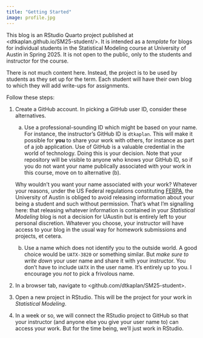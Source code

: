 ```yaml
---
title: "Getting Started"
image: profile.jpg
---
```


This blog is an RStudio Quarto project published at <dtkaplan.github.io/SM25-student/>. It is intended as a *template* for blogs for individual students in the Statistical Modeling course at University of Austin in Spring 2025. It is not open to the public, only to the students and instructor for the course.

There is not much content here. Instead, the project is to be used by students as they set up for the term. Each student will have their own blog to which they will add write-ups for assignments. 

Follow these steps:

1. Create a GitHub account. In picking a GitHub user ID, consider these alternatives.

    a. Use a professional-sounding ID which might be based on your name. For instance, the instructor's GitHub ID is `dtkaplan`. This will make it possible for **you** to share your work with others, for instance as part of a job application.  Use of GitHub is a valuable credential in the world of technology. Doing this is your decision. Note that your repository will be visible to anyone who knows your GitHub ID, so if you do not want your name publically associated with your work in this course, move on to alternative (b).
    
    Why wouldn't you want your name associated with your work? Whatever your reasons, under the US Federal regulations constituting [FERPA](https://studentprivacy.ed.gov/ferpa), the University of Austin is obliged to avoid releasing information about your being a student and such without permission. That's what I'm signalling here: that releasing whatever information is contained in your *Statistical Modeling* blog is not a decision for UAustin but is entirely left to your personal discretion. Whatever you choose, your instructor will have access to your blog in the usual way for homework submissions and projects, et cetera.
    
    b. Use a name which does not identify you to the outside world. A good choice would be `UATX-3820` or something similar. But *make sure to write down* your user name and share it with your instructor. You don't have to include `UATX` in the user name. It's entirely up to you. I encourage you *not* to pick a frivolous name.
    
2. In a browser tab, navigate to <github.com/dtkaplan/SM25-student>. 

3. Open a new project in RStudio. This will be the project for your work in *Statistical Modeling*.

4. In a week or so, we will connect the RStudio project to GitHub so that your instructor (and anyone else you give your user name to) can access your work. But for the time being, we'll just work in RStudio.

